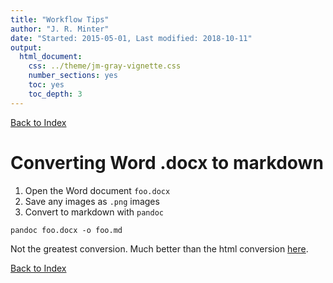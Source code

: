 ```yaml
---
title: "Workflow Tips"
author: "J. R. Minter"
date: "Started: 2015-05-01, Last modified: 2018-10-11"
output:
  html_document:
    css: ../theme/jm-gray-vignette.css
    number_sections: yes
    toc: yes
    toc_depth: 3
---
```


[Back to Index](../README.html)


# Converting Word .docx to markdown



1. Open the Word document `foo.docx`
2. Save any images as `.png` images
3. Convert to markdown with `pandoc`

```
pandoc foo.docx -o foo.md
```
Not the greatest conversion. Much better than the html conversion
[here](http://sumanmathmedicine.blogspot.com/2014/11/using-markdown-and-pandoc-for.html).


[Back to Index](../README.html)
